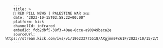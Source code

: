         ---
        title: >
        🔴 RED PILL NEWS | PALESTINE WAR 🇵🇸
        date: "2023-10-15T02:58:22+00:00"
        platform: kick
        channelId: infrared
        embedId: fcb2dbf5-38f3-40ae-8cce-a90949beca2e
        sourceUrl: https://stream.kick.com/ivs/v1/196233775518/AXgjmm9Fc61F/2023/10/15/2/58/7UahTpcm9HtN/media/hls/master.m3u8
        ---
        